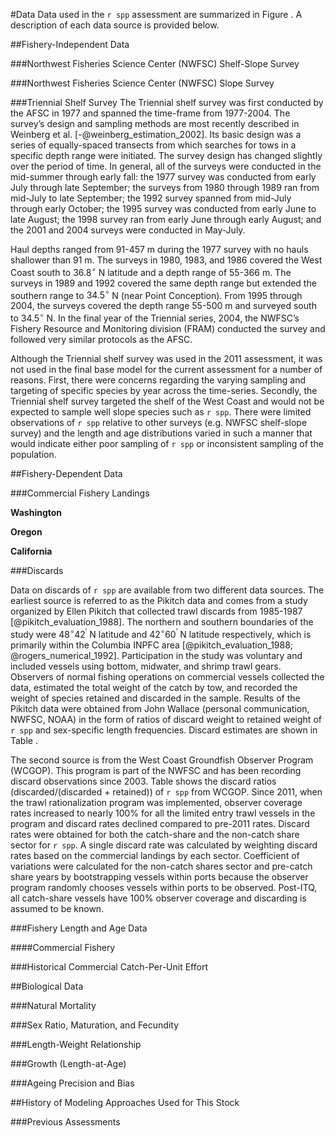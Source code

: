 <!-- ************DATA SECTION**************************************** -->
#Data
Data used in the `r spp` assessment are summarized in Figure \ref{fig:data_plot}. A description of each data source is provided below.

<!-- ********************************************************************** -->
<!-- ************FISHERY-INDEPENDENT DATA********************************** -->
<!-- ********************************************************************** -->

##Fishery-Independent Data

###Northwest Fisheries Science Center (NWFSC) Shelf-Slope Survey


###Northwest Fisheries Science Center (NWFSC) Slope Survey  


###Triennial Shelf Survey
The Triennial shelf survey was first conducted by the AFSC in 1977 and spanned the time-frame from 1977-2004. The survey's design and sampling methods are most recently described in Weinberg et al. [-@weinberg_estimation_2002]. Its basic design was a series of equally-spaced transects from which searches for tows in a specific depth range were initiated. The survey design has changed slightly over the period of time. In general, all of the surveys were conducted in the mid-summer through early fall: the 1977 survey was conducted from early July through late September; the surveys from 1980 through 1989 ran from mid-July to late September; the 1992 survey spanned from mid-July through early October; the 1995 survey was conducted from early June to late August; the 1998 survey ran from early June through early August; and the 2001 and 2004 surveys were conducted in May-July.

Haul depths ranged from 91-457 m during the 1977 survey with no hauls shallower than 91 m. The surveys in 1980, 1983, and 1986 covered the West Coast south to $36.8^\circ$ N latitude and a depth range of 55-366 m. The surveys in 1989 and 1992 covered the same depth range but extended the southern range to $34.5^\circ$ N (near Point Conception). From 1995 through 2004, the surveys covered the depth range 55-500 m and surveyed south to $34.5^\circ$ N. In the final year of the Triennial series, 2004, the NWFSC's Fishery Resource and Monitoring division (FRAM) conducted the survey and followed very similar protocols as the AFSC.

Although the Triennial shelf survey was used in the 2011 assessment, it was not used in the final base model for the current assessment for a number of reasons.  First, there were concerns regarding the varying sampling and targeting of specific species by year across the time-series.  Secondly, the Triennial shelf survey targeted the shelf of the West Coast and would not be expected to sample well slope species such as `r spp`.  There were limited observations of `r spp` relative to other surveys (e.g. NWFSC shelf-slope survey) and the length and age distributions varied in such a manner that would indicate either poor sampling of `r spp` or inconsistent sampling of the population.  


<!-- ********************************************************************** -->
<!-- ************FISHERY-DEPENDENT DATA************************************ -->
<!-- ********************************************************************** -->
##Fishery-Dependent Data

###Commercial Fishery Landings

**Washington**



**Oregon**


**California**



###Discards

Data on discards of `r spp` are available from two different data sources.  The earliest source is referred to as the Pikitch data and comes from a study organized by Ellen Pikitch that collected trawl discards from 1985-1987 [@pikitch_evaluation_1988].  The northern and southern boundaries of the study were $48^\circ 42^\prime$ N latitude and $42^\circ 60^\prime$ N latitude respectively, which is primarily within the Columbia INPFC area [@pikitch_evaluation_1988; @rogers_numerical_1992].  Participation in the study was voluntary and included vessels using bottom, midwater, and shrimp trawl gears.  Observers of normal fishing operations on commercial vessels collected the data, estimated the total weight of the catch by tow, and recorded the weight of species retained and discarded in the sample.  Results of the Pikitch data were obtained from John Wallace (personal communication, NWFSC, NOAA) in the form of ratios of discard weight to retained weight of `r spp` and sex-specific length frequencies.  Discard estimates are shown in Table \ref{tab:Discard}.   

The second source is from the West Coast Groundfish Observer Program (WCGOP).  This program is part of the NWFSC and has been recording discard observations since 2003. Table \ref{tab:Discard} shows the discard ratios (discarded/(discarded + retained)) of `r spp` from WCGOP.  Since 2011, when the trawl rationalization program was implemented, observer coverage rates increased to nearly 100% for all the limited entry trawl vessels in the program and discard rates declined compared to pre-2011 rates.  Discard rates were obtained for both the catch-share and the non-catch share sector for `r spp`.  A single discard rate was calculated by weighting discard rates based on the commercial landings by each sector.  Coefficient of variations were calculated for the non-catch shares sector and pre-catch share years by bootstrapping vessels within ports because the observer program randomly chooses vessels within ports to be observed. Post-ITQ, all catch-share vessels have 100% observer coverage and discarding is assumed to be known.
 

###Fishery Length and Age Data

####Commercial Fishery


\begin{centering}

Input effN = $N_{\text{trips}} + 0.138 * N_{\text{fish}}$ if $N_{\text{fish}}/N_{\text{trips}}$ is $<$ 44

Input effN = $7.06 * N_{\text{trips}}$ if $N_{\text{fish}}/N_{\text{trips}}$ is $\geq$ 44

\end{centering}




###Historical Commercial Catch-Per-Unit Effort


<!--************BIOLOGICAL DATA*********************************************-->
##Biological Data

###Natural Mortality
    


###Sex Ratio, Maturation, and Fecundity



###Length-Weight Relationship

###Growth (Length-at-Age)


###Ageing Precision and Bias



<!-- ********************************************************************** -->
<!-- ***********HISTORY AND CURRENT ASSESSMENT***************************** -->
<!-- ********************************************************************** -->
##History of Modeling Approaches Used for This Stock

###Previous Assessments




